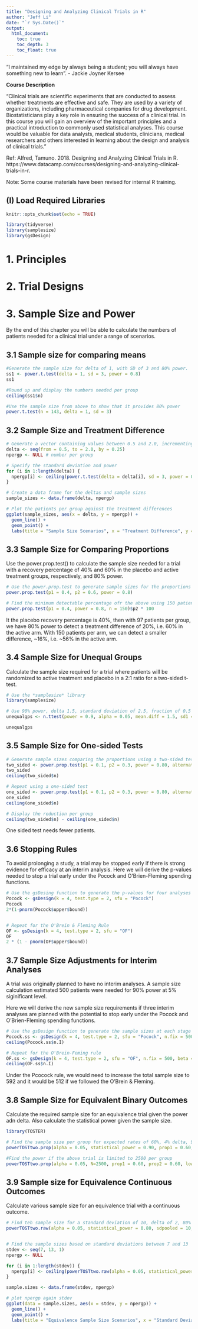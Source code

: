 ```yaml
---
title: "Designing and Analyzing Clinical Trials in R"
author: "Jeff Li"
date: "`r Sys.Date()`"
output: 
  html_document: 
    toc: true
    toc_depth: 3
    toc_float: true
---
```


"I maintained my edge by always being a student; you will always have something new to learn". - Jackie Joyner Kersee



**Course Description**

"Clinical trials are scientific experiments that are conducted to assess whether treatments are effective and safe. They are used by a variety of organizations, including pharmaceutical companies for drug development. Biostatisticians play a key role in ensuring the success of a clinical trial. In this course you will gain an overview of the important principles and a practical introduction to commonly used statistical analyses. This course would be valuable for data analysts, medical students, clinicians, medical researchers and others interested in learning about the design and analysis of clinical trials." 


Ref: Alfred, Tamuno. 2018. Designing and Analyzing Clinical Trials in R. https://www.datacamp.com/courses/designing-and-analyzing-clinical-trials-in-r. 


Note: Some course materials have been revised for internal R training. 

## (I) Load Required Libraries
```r
knitr::opts_chunk$set(echo = TRUE)

library(tidyverse)
library(samplesize)
library(gsDesign)

```

# 1. Principles



# 2. Trial Designs


# 3. Sample Size and Power

By the end of this chapter you will be able to calculate the numbers of patients needed for a clinical trial under a range of scenarios.

## 3.1 Sample size for comparing means
```r
#Generate the sample size for delta of 1, with SD of 3 and 80% power.
ss1 <- power.t.test(delta = 1, sd = 3, power = 0.8)
ss1

#Round up and display the numbers needed per group
ceiling(ss1$n)

#Use the sample size from above to show that it provides 80% power
power.t.test(n = 143, delta = 1, sd = 3)
```

## 3.2 Sample Size and Treatment Difference
```r
# Generate a vector containing values between 0.5 and 2.0, incrementing by 0.25
delta <- seq(from = 0.5, to = 2.0, by = 0.25)
npergp <- NULL # number per group

# Specify the standard deviation and power
for (i in 1:length(delta)) {
  npergp[i] <- ceiling(power.t.test(delta = delta[i], sd = 3, power = 0.80)$n)
}

# Create a data frame for the deltas and sample sizes
sample_sizes <- data.frame(delta, npergp)

# Plot the patients per group against the treatment differences
ggplot(sample_sizes, aes(x = delta, y = npergp)) +
  geom_line() +
  geom_point() +
  labs(title = "Sample Size Scenarios", x = "Treatment Difference", y = "Patients per Group")
```


## 3.3 Sample Size for Comparing Proportions

Use the power.prop.test() to calculate the sample size needed for a trial with a recovery percentage of 40% and 60% in the placebo and active treatment groups, respectively, and 80% power.

```r
# Use the power.prop.test to generate sample sizes for the proportions
power.prop.test(p1 = 0.4, p2 = 0.6, power = 0.8)

# Find the minimum detectable percentage ofr the above using 150 patients per group
power.prop.test(p1 = 0.4, power = 0.8, n = 150)$p2 * 100
```
It the placebo recovery percentage is 40%, then with 97 patients per group, we have 80% power to detect a treatment difference of 20%, i.e. 60% in the active arm. With 150 patients per arm, we can detect a smaller difference, ~16%, i.e. ~56% in the active arm. 


## 3.4 Sample Size for Unequal Groups

Calculate the sample size required for a trial where patients will be randomized to active treatment and placebo in a 2:1 ratio for a two-sided t-test. 

```r
# Use the *samplesize* library 
library(samplesize)

# Use 90% power, delta 1.5, standard deviation of 2.5, fraction of 0.5
unequalgps <- n.ttest(power = 0.9, alpha = 0.05, mean.diff = 1.5, sd1 = 2.5, sd2 = 2.5, k = 0.5, design = "unpaired", fraction = "unbalanced")

unequalgps
```

## 3.5 Sample Size for One-sided Tests
```r
# Generate sample sizes comparing the proportions using a two-sided test
two_sided <- power.prop.test(p1 = 0.1, p2 = 0.3, power = 0.80, alternative = "two.sided")
two_sided
ceiling(two_sided$n)

# Repeat using a one-sided test
one_sided <- power.prop.test(p1 = 0.1, p2 = 0.3, power = 0.80, alternative = "one.sided")
one_sided
ceiling(one_sided$n)

# Display the reduction per group
ceiling(two_sided$n) - ceiling(one_sided$n)

```

One sided test needs fewer patients. 



## 3.6 Stopping Rules

To avoid prolonging a study, a trial may be stopped early if there is strong evidence for efficacy at an interim analysis. Here we will derive the p-values needed to stop a trial early under the Pocock and O’Brien-Fleming spending functions.

```r
# Use the gsDesing function to generate the p-values for four analyses under the Pocock rule
Pocock <- gsDesign(k = 4, test.type = 2, sfu = "Pocock")
Pocock
2*(1-pnorm(Pocock$upper$bound))


# Repeat for the O'Brein & Fleming Rule
OF <- gsDesign(k = 4, test.type = 2, sfu = "OF")
OF
2 * (1 - pnorm(OF$upper$bound))
```

## 3.7 Sample Size Adjustments for Interim Analyses

A trial was originally planned to have no interim analyses. A sample size calculation estimated 500 patients were needed for 90% power at 5% siginificant level.

Here we will derive the new sample size requirements if three interim analyses are planned with the potential to stop early under the Pocock and O’Brien-Fleming spending functions. 

```r
# Use the gsDesign function to generate the sample sizes at each stage under the Pocock rule
Pocock.ss <- gsDesign(k = 4, test.type = 2, sfu = "Pocock", n.fix = 500, beta = 0.1)
ceiling(Pocock.ss$n.I)

# Repeat for the O'Brein-Feming rule
OF.ss <- gsDesign(k = 4, test.type = 2, sfu = "OF", n.fix = 500, beta = 0.1)
ceiling(OF.ss$n.I)
```
Under the Pcocock rule, we would need to increase the total sample size to 592 and it would be 512 if we followed the O'Brein & Fleming. 


## 3.8 Sample Size for Equivalent Binary Outcomes

Calculate the required sample size for an equivalence trial given the power adn delta. Also calculate the statistical power given the sample size. 

```r
library(TOSTER)

# Find the sample size per group for expected rates of 60%, 4% delta, 90% power and 5% significance level
powerTOSTtwo.prop(alpha = 0.05, statistical_power = 0.90, prop1 = 0.60, prop2 = 0.60, low_eqbound_prop = -0.04, high_eqbound_prop = 0.04)

#Find the power if the above trial is limited to 2500 per group
powerTOSTtwo.prop(alpha = 0.05, N=2500, prop1 = 0.60, prop2 = 0.60, low_eqbound_prop = -0.04, high_eqbound_prop = 0.04)

```

## 3.9 Sample size for Equivalence Continuous Outcomes

Calculate various sample size for an equivalence trial with a continuous outcome. 

```r
# Find teh sample size for a standard deviation of 10, delta of 2, 80% power adn 5% significance level
powerTOSTtwo.raw(alpha = 0.05, statistical_power = 0.80, sdpooled = 10, low_eqbound = -2, high_eqbound = 2)


# Find the sample sizes based on standard deviations between 7 and 13
stdev <- seq(7, 13, 1)
npergp <- NULL

for (i in 1:length(stdev)) {
  npergp[i] <- ceiling(powerTOSTtwo.raw(alpha = 0.05, statistical_power = 0.80, sdpooled = stdev[i], low_eqbound = -2, high_eqbound = 2))
}

sample.sizes <- data.frame(stdev, npergp)

# plot npergp again stdev
ggplot(data = sample.sizes, aes(x = stdev, y = npergp)) +
  geom_line() + 
  geom_point() +
  labs(title = "Equivalence Sample Size Scenarios", x = "Standard Deviation", y = "Patients per Group")



```

